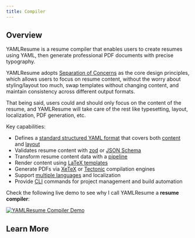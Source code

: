 ```yaml
---
title: Compiler
---
```


## Overview

YAMLResume is a resume compiler that enables users to create resumes using YAML,
then generate professional PDF documents with precise typography.

YAMLResume adopts [Separation of
Concerns](https://en.wikipedia.org/wiki/Separation_of_concerns) as the core
design principles, which allows users to focus on resume content, without the
worry about styling/layout too much, swap templates without changing content,
and maintain consistency across different output formats.

That being said, users could and should only focus on the content of the resume,
and YAMLResume will take care of the rest like typesetting, layout,
localization, PDF generation, etc.

Key capabilities:

- Defines a [standard structured YAML format](/docs/compiler/types) that covers
  both [content](/docs/compiler/types#resumecontent) and
  [layout](/docs/compiler/types#resumecontent)
- Validates resume content with [zod](https://zod.dev) or [JSON
  Schema](https://json-schema.org)
- Transform resume content data with a
  [pipeline](/docs/compiler/architecture#data-processing-pipeline)
- Render content using [LaTeX templates](/docs/layout/templates)
- Generate PDFs via [XeTeX](/docs/installation#xetex) or
  [Tectonic](/docs/installation#tectonic) compilation engines
- Support [multiple languages](/docs/content/multi-languages) and localization
- Provide [CLI](/docs/cli) commands for project management and build automation

Check the following live demo to see why I call YAMLResume a **resume compiler**:

[![YAMLResume Compiler Demo](https://asciinema.org/a/728098.svg)](https://asciinema.org/a/728098)

## Learn More

<Cards>
  <Card
    href="/docs/compiler/architecture"
    title="Architecture"
    description="Overview of YAMLResume compiler architecture"
  />
  <Card
    href="/docs/compiler/schema"
    title="Schema"
    description="Resume validation with schemas"
  />
  <Card
    href="/docs/compiler/types"
    title="Types"
    description="Data types definitions"
  />
</Cards>
